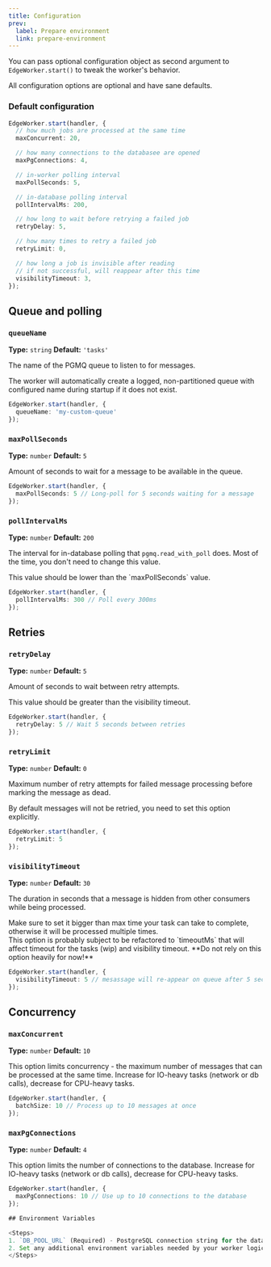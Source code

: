 ```yaml
---
title: Configuration
prev:
  label: Prepare environment
  link: prepare-environment
---
```



You can pass optional configuration object as second argument to `EdgeWorker.start()`
to tweak the worker's behavior.

<Aside title="Zero configuration needed" type="tip">
All configuration options are optional and have sane defaults.
</Aside>

### Default configuration

```typescript
EdgeWorker.start(handler, {
  // how much jobs are processed at the same time
  maxConcurrent: 20,

  // how many connections to the databasee are opened
  maxPgConnections: 4,

  // in-worker polling interval
  maxPollSeconds: 5,

  // in-database polling interval
  pollIntervalMs: 200,

  // how long to wait before retrying a failed job
  retryDelay: 5,

  // how many times to retry a failed job
  retryLimit: 0,

  // how long a job is invisible after reading
  // if not successful, will reappear after this time
  visibilityTimeout: 3,
});
```

## Queue and polling

### `queueName`
**Type:** `string`
**Default:** `'tasks'`

The name of the PGMQ queue to listen to for messages.

<Aside title="You don't need to create queues manually" type="tip">
The worker will automatically create a logged, non-partitioned queue
with configured name during startup if it does not exist.
</Aside>

```ts
EdgeWorker.start(handler, {
  queueName: 'my-custom-queue'
});
```

### `maxPollSeconds`
**Type:** `number`
**Default:** `5`

Amount of seconds to wait for a message to be available in the queue.

```ts
EdgeWorker.start(handler, {
  maxPollSeconds: 5 // Long-poll for 5 seconds waiting for a message
});
```

### `pollIntervalMs`
**Type:** `number`
**Default:** `200`

The interval for in-database polling that `pgmq.read_with_poll` does.
Most of the time, you don't need to change this value.

<Aside type="caution">
  This value should be lower than the `maxPollSeconds` value.
</Aside>


```ts
EdgeWorker.start(handler, {
  pollIntervalMs: 300 // Poll every 300ms
});
```

## Retries

### `retryDelay`
**Type:** `number`
**Default:** `5`

Amount of seconds to wait between retry attempts.

<Aside type="caution">
  This value should be greater than the visibility timeout.
</Aside>

```ts
EdgeWorker.start(handler, {
  retryDelay: 5 // Wait 5 seconds between retries
});
```


### `retryLimit`
**Type:** `number`
**Default:** `0`

Maximum number of retry attempts for failed message processing before marking the message as dead.

<Aside title="No retries by default!" type="danger">
By default messages will not be retried, you need to set this option explicitly.
</Aside>

```ts
EdgeWorker.start(handler, {
  retryLimit: 5
});
```

### `visibilityTimeout`
**Type:** `number`
**Default:** `30`

The duration in seconds that a message is hidden from other consumers while being processed.

<Aside title="Timeouts" type="caution">
Make sure to set it bigger than max time your task can take to complete, otherwise
it will be processed multiple times.
</Aside>

<Aside title="Work-in-Progress" type="danger">
This option is probably subject to be refactored to `timeoutMs` that will
affect timeout for the tasks (wip) and visibility timeout.
**Do not rely on this option heavily for now!**
</Aside>

```ts
EdgeWorker.start(handler, {
  visibilityTimeout: 5 // mesassage will re-appear on queue after 5 seconds if not processed
});
```

## Concurrency

### `maxConcurrent`
**Type:** `number`
**Default:** `10`

This option limits concurrency - the maximum number of messages that can be processed at the same time.
Increase for IO-heavy tasks (network or db calls), decrease for CPU-heavy tasks.

```ts
EdgeWorker.start(handler, {
  batchSize: 10 // Process up to 10 messages at once
});
```

### `maxPgConnections`
**Type:** `number`
**Default:** `4`

This option limits the number of connections to the database.
Increase for IO-heavy tasks (network or db calls), decrease for CPU-heavy tasks.

```ts
EdgeWorker.start(handler, {
  maxPgConnections: 10 // Use up to 10 connections to the database
});

## Environment Variables

<Steps>
1. `DB_POOL_URL` (Required) - PostgreSQL connection string for the database
2. Set any additional environment variables needed by your worker logic
</Steps>

